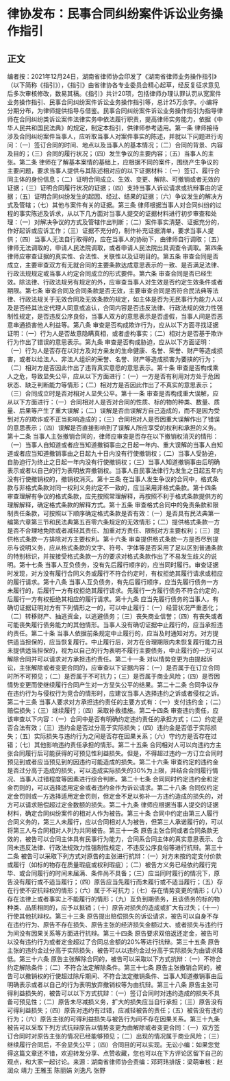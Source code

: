 # 律协发布：民事合同纠纷案件诉讼业务操作指引
## 正文
编者按：2021年12月24日，湖南省律师协会印发了《湖南省律师业务操作指引》（以下简称《指引》），《指引》由省律协各专业委员会精心起草，经反复征求意见后多次审核修改，数易其稿。《指引》共计20项，包括律师办理认罪认罚从宽案件业务操作指引、民事合同纠纷案件诉讼业务操作指引等，总计25万余字。小编将分期分布，为律师提供指导与借鉴。民事合同纠纷案件诉讼业务操作指引为指导律师在合同纠纷类诉讼案件法律实务中依法履行职责，提高律师实务能力，依据《中华人民共和国民法典》的规定，制定本指引，供律师参考适用。第一条  律师接待涉及合同纠纷案件当事人，应听取当事人对案件事实的陈述，并就以下问题进行询问：（一）签订合同的时间、地点以及当事人的基本情况；（二）合同的背景、内容及目的；（三）合同的履行状况；（四）发生争议的主要内容；（五）当事人的主张。第二条  律师在了解基本案情的基础上，应根据不同的案件，围绕产生争议的主要问题，要求当事人提供与其陈述相对应的以下证据材料：（一）签订、履行合同主体的身份信息；（二）证明合同成立、生效、变更、解除、可撤销或者无效的证据；（三）证明合同履行状况的证据；（四）支持当事人诉讼请求或抗辩事由的证据；（五）证明合同纠纷发生的起因、经过、结果的证据；（六）争议发生的解决方式及管辖；（七）其他与案件有关的证据。第三条  律师根据当事人对合同纠纷的过程的事实陈述及诉求，从以下几方面对当事人提交的证据材料进行初步审查和处理：（一）对解决争议的方式及管辖作出判断；（二）案件事实清楚、证据充分的，作好起诉或应诉工作；（三）证据不充分的，制作补充证据清单，要求当事人提供；（四）当事人无法自行取得的，应在当事人的协助下，由律师自行调取；（五）律师无法调取的，申请人民法院调取，或者申请人民法院出具调查令调取。第四条  律师应审查证据的真实性、合法性、关联性以及证明目的。第五条  审查合同是否成立，主要审查双方有无就合同的主要条款达成意思表示的一致、是否满足法律、行政法规规定或当事人约定合同成立的形式要件。第六条  审查合同是否已经生效。除法律、行政法规另有规定的外，应审查当事人对生效是否约定生效条件或者期限。第七条  审查合同及合同条款是否无效，主要审查合同是否符合民法典等法律、行政法规关于无效合同及无效条款的规定，如主体是否为无民事行为能力人以及是否经其法定代理人同意或追认，合同内容是否违反法律、行政法规的效力性强制性规定，是否违反公序良俗，当事人双方的意思表示是否虚假，当事人间是否恶意串通损害他人利益等。第八条  审查是否构成欺诈行为，应从以下方面寻找证据证明：（一）行为人是否故意隐瞒真相，或者虚构事实；（二）相对方是否基于欺诈行为作出了错误的意思表示。第九条  审查是否构成胁迫，应从以下方面证明：（一）行为人是否存在以对方及对方亲友的生命健康、名誉、荣誉、财产等造成损害，或者以给法人、非法人组织的荣誉、名誉、财产等造成损害为要挟的行为；（二）相对方是否因此作出了违背真实意愿的意思表示。第十条  审查是否构成乘人之危，导致显失公平，应从以下方面进行：（一）一方是否有利用对方处于危困状态、缺乏判断能力等情形；（二）相对方是否因此作出了不真实的意思表示；（三）合同成立时是否对相对人显失公平。第十一条  审查是否构成重大误解，应从以下方面进行：（一）合同相对人是否对合同的性质、标的物的种类、数量、质量、后果等产生了重大误解；（二）误解是否由误解方自己造成的，而不是因为受到对方的欺诈或不正当影响造成的；（三）合同相对人是否因重大误解作出了错误的意思表示；（四）误解是否直接影响到了误解人所应享受的权利和承担的义务。第十二条  当事人主张撤销合同的，律师应审查是否存在以下撤销权消灭的情形：（一）当事人自知道或者应当知道撤销事由之日起一年内、重大误解的当事人自知道或者应当知道撤销事由之日起九十日内没有行使撤销权；（二）当事人受胁迫，自胁迫行为终止之日起一年内没有行使撤销权；（三）当事人知道撤销事由后明确表示或者以自己的行为表明放弃撤销权。当事人自民事法律行为发生之日起五年内没有行使撤销权的，撤销权消灭。第十三条  在当事人发生争议的合同中，格式条款与非格式条款对同一权利义务约定不一致的，应当采用非格式条款。第十四条  审查理解有争议的格式条款，应先按照常理解释，再按照不利于格式条款提供方的理解解释，确定格式条款的解释方式。第十五条  审查格式合同中的免责条款和限制责任条款，可按照以下顺序确定格式条款是否有效：（一）是否具有民法典第一编第六章第三节和民法典第五百零六条规定的无效情形；（二）提供格式条款一方是否不合理地免除或者减轻其责任、加重对方责任、限制对方主要权利；（三）提供格式条款一方排除对方主要权利。第十六条  审查提供格式条款一方是否尽到提示与说明义务，应从格式条款的文字、符号、字体等是否采用了足以区别普通条款的特别标识，并按接受格式条款一方的要求对格式条款作出了不易发生歧义的说明。第十七条  当事人互负债务，没有先后履行顺序的，应当同时履行。审查证据时发现，对方没有履行合同义务或履行不符合约定时，有权拒绝其履行请求或相应的履行请求。第十八条  当事人互负债务，有先后履行顺序，应当先履行债务一方未履行的，后履行一方有权拒绝其履行请求。先履行一方履行债务不符合约定的，后履行一方有权拒绝其相应的履行请求。第十九条  应当先履行债务的当事人，有确切证据证明对方有下列情形之一的，可以中止履行：（一）经营状况严重恶化；（二）转移财产、抽逃资金，以逃避债务；（三）丧失商业信誉；（四）有丧失或者可能丧失履行债务能力的其他情形。当事人没有确切证据中止履行的，应当承担违约责任。第二十条  当事人依据前条规定中止履行的，应当及时通知对方。对方提供适当担保的，应当恢复履行。中止履行后，对方在合理期限内未恢复履行能力且未提供适当担保的，视为以自己的行为表明不履行主要债务，中止履行的一方可以解除合同并可以请求对方承担违约责任。第二十一条  对以情势变更为由提起诉讼，主张解除或者变更合同的，应审查以下证据内容：（一）是否属于在订立合同时所不可预见；（二）是否属于不可抗力；（三）是否属于商业风险；（四）是否因情势变更而使继续履行合同产生对一方显失公平的结果。第二十二条  合同争议存在违约行为与侵权行为竞合的情形时，应建议当事人选择违约之诉或者侵权之诉。第二十三条  当事人要求对方承担违约责任的主要方式有：（一）支付违约金；（二）赔偿损失；（三）继续履行；（四）采取补救措施。第二十四条  审查违约责任，应该审查以下内容：（一）合同中是否有明确约定违约责任的承担方式；（二）约定是否合法有效；（三）违约金是否过分高于实际损失；（四）违约金是否低于实际损失；（五）实际损失与违约行为之间是否存在因果关系；（六）守约方是否存在过错；（七）其他影响违约责任承担的情形。第二十五条  合同相对人可以向违约方主张合同履行后可能获得的可预见性利益损失。但是，不得超过违约一方订立合同时预见到或者应当预见到的因违约可能造成的损失。第二十六条  审查约定的违约金是否过分高于造成的损失，可以造成实际损失的30%为上限，并结合合同履行情况、当事人过错程度等因素进行综合判断。第二十七条  合同同时约定违约金和定金罚则的，可以选择适用定金或者违约金作为诉讼请求。第二十八条  合同仅约定定金罚则或一方选择适用定金罚则，但定金不足以弥补一方违约造成的损失的，对方可以请求赔偿超过定金数额的损失。第二十九条  律师应根据当事人提交的证据材料，确定合同纠纷案件的相对人作为被告。第三十条  合同中约定由第三人履行合同义务的，第三人未履行，应以合同相对人为被告，但第三人承诺履行的，可以将第三人与合同相对人列为共同被告。第三十一条  原告主张合同或者合同条款无效的，被告可以合同主体具有民事行为能力，合同系合同主体的真实意思表示、合同未违反法律、行政法规效力性强制性规定，不违反公序良俗等进行抗辩。第三十二条 被告可以采取下列方式对原告的主张进行抗辩：（一）对方未按约定支付价款或履行（如标的物存在质量瑕疵或权利瑕疵）；（二）被告方义务已经依约履行完毕、或合同履行的时间未届满、条件尚不具备；（三）应当同时履行的情况下，原告没有履行或不适当履行；（四）原告应当先履行而未履行或不适当履行；（五）存在行使不安抗辩权的情形；（六）属于不可抗力；（七）存在情势变更的情形；（八）存在法律上或者事实上不能履行的情形；（九）互负到期债务，且该债务的标的物种类、品质相同的，应予以抵销；（十）原告对损失的造成或扩大有过失；（十一）行使其他抗辩权。第三十三条  原告提出赔偿损失的诉讼请求，被告可以自身不存在违约行为、原告不存在损失、原告主张的经济损失金额过大、或者损失与违约行为间没有因果关系等方面进行抗辩。第三十四条  原告要求双倍返还定金，被告可以没有违约行为或者定金超过了合同总金额的20%等进行抗辩。第三十五条  原告主张的违约金过分高于实际损失，被告可以以违约金过分高于实际损失为由请求降低。第三十六条  原告主张解除合同的，被告可以采取以下方式抗辩：（一）不符合约定解除条件；（二）不符合法定解除条件。第三十七条  原告主张撤销合同的，被告可以撤销权的行使超过除斥期间、不符合法定撤销条件、当事人知道撤销事由后明确表示或者以自己的行为表明放弃撤销权等为由抗辩。第三十八条  原告主张可得利益损失的，被告可以以下方式抗辩：（一）签订合同时对违约造成的损失不具备可预见性；（二）原告未尽减损义务，扩大的损失应当自行承担；（三）原告没有可得利益损失；（四）原告对违约有过错，应减轻被告的责任；（五）被告没有违约行为；（六）原告主张的可得利益损失与被告行为间不存在因果关系。第三十九条 被告可以采取下列方式抗辩原告以情势变更为由解除或者变更合同：（一）双方签订合同时对原告主张的情况已经能够预见；（二）出现的情况属于商业风险；（三）继续履行合同后，不会显失公平；（四）合同目的可以实现。无讼小编：如果您觉得这篇文章还不错，欢迎转发分享、点赞收藏，您也可以在下方评论区留下自己的观点，和大家一起讨论。来源：湖南省律师协会责编：邓珂玮排版：梁萌审核：赵润众 靖力 王雅玉 陈丽娟 刘逸凡 张野